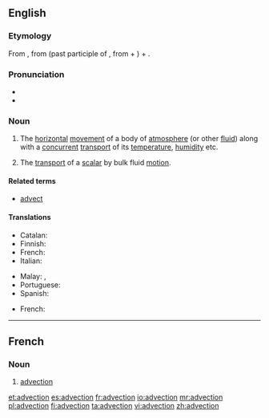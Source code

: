 ==English==
{{wikipedia}}

===Etymology===
From {{etyl|la|en}} {{term/t|la|advectio||act of bringing}}, from {{term|advectus|lang=la}} (past participle of {{term/t|la|advehere||to carry to}}, from {{term|ad-|lang=la}} + {{term/t|la|vehere||to convey}}) + {{term|-io|lang=la}}.

===Pronunciation===
* {{IPA|/ædˈvɛkʃən/}}
* {{rhymes|ɛkʃən}}

===Noun===
{{en-noun|-}}

# {{context|earth science|chemistry|lang=en}} The [[horizontal]] [[movement]] of a body of [[atmosphere]] (or other [[fluid]]) along with a [[concurrent]] [[transport]] of its [[temperature]], [[humidity]] etc.
# The [[transport]] of a [[scalar]] by bulk fluid [[motion]].

====Related terms====
* [[advect]]

====Translations====
{{trans-top|The horizontal movement of a body of atmosphere (or other fluid) along with a concurrent transport of its temperature, humidity etc.}}
* Catalan: {{t-|ca|advecció|f}}
* Finnish: {{t-|fi|advektio}}
* French: {{t+|fr|advection|f}}
* Italian: {{t+|it|avvezione|f}}
{{trans-mid}}
* Malay: {{t-|ms|alir lintang}}, {{t-|ms|adveksi}}
* Portuguese: {{t-|pt|advecção|f}}
* Spanish: {{t+|es|advección|f}}
{{trans-bottom}}

{{trans-top|The transport of a scalar by bulk fluid motion}}
* French: {{t+|fr|advection|f}}
{{trans-mid}}
{{trans-bottom}}

----

==French==

===Noun===
{{fr-noun|f}}

# {{context|earth science|chemistry|lang=fr}} [[#English|advection]]

[[et:advection]]
[[es:advection]]
[[fr:advection]]
[[io:advection]]
[[mr:advection]]
[[pl:advection]]
[[fi:advection]]
[[ta:advection]]
[[vi:advection]]
[[zh:advection]]